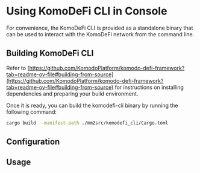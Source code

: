 
# Using KomoDeFi CLI in Console

For convenience, the KomoDeFi CLI is provided as a standalone binary that can be used to interact with the KomoDeFi network from the command line.

## Building KomoDeFi CLI

Refer to [https://github.com/KomodoPlatform/komodo-defi-framework?tab=readme-ov-file#building-from-source](https://github.com/KomodoPlatform/komodo-defi-framework?tab=readme-ov-file#building-from-source) for instructions on installing dependencies and preparing your build environment.

Once it is ready, you can build the komodefi-cli binary by running the following command:

```bash
cargo build --manifest-path ./mm2src/komodefi_cli/Cargo.toml
```

## Configuration

## Usage
